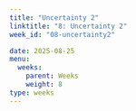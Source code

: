 ```yaml
---
title: "Uncertainty 2"
linktitle: "8: Uncertainty 2"
week_id: "08-uncertainty2"

date: 2025-08-25
menu:
  weeks:
    parent: Weeks
    weight: 8
type: weeks
---
```

